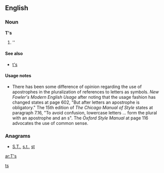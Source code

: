 ==English==

===Noun===
'''T's'''

# ''{{plural of|[[T]]}}

====See also====
* [[t's]]

====Usage notes====
* There has been some difference of opinion regarding the use of apostrophes in the pluralization of references to letters as symbols.  ''New Fowler's Modern English Usage'' after noting that the usage fashion has changed states at page 602, "But after letters an apostrophe is obligatory."    The 15th edition of ''The Chicago Manual of Style'' states at paragraph 7.16, "To avoid confusion, lowercase letters ... form the plural with an apostrophe and an s".  The ''Oxford Style Manual'' at page 116 advocates the use of common sense.

===Anagrams===
* [[S.T.#English|S.T.]], [[s.t.#English|s.t.]], [[st#English|st]]

[[Category:English terms spelled with '|ts]]

[[ar:T's]]